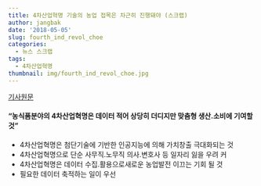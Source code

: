 ```yaml
---
title: 4차산업혁명 기술의 농업 접목은 차근히 진행돼야 (스크랩)
author: jangbak
date: '2018-05-05'
slug: fourth_ind_revol_choe
categories:
  - 뉴스 스크랩
tags:
  - 4차산업혁명
thumbnail: img/fourth_ind_revol_choe.jpg
---
```

[기사원문](http://www.rwn.co.kr/news/articleView.html?idxno=44877)

#### “농식품분야의 4차산업혁명은 데이터 적어 상당히 더디지만 맞춤형 생산․소비에 기여할 것”

* 4차산업혁명은 첨단기술에 기반한 인공지능에 의해 가치창출 극대화되는 것
* 4차산업혁명으로 단순 사무직․노무직 의사․변호사 등 일자리 잃을 우려 커
* 4차산업혁명은 데이터 수집․활용으로새로운 농업발전 이끄는 기회 될 것
* 필요한 데이터 축적하는 일이 우선